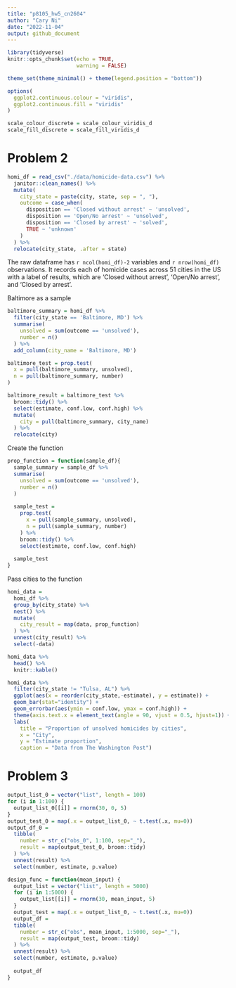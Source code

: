 ```yaml
---
title: "p8105_hw5_cn2604"
author: "Cary Ni"
date: "2022-11-04"
output: github_document
---
```


```r
library(tidyverse)
knitr::opts_chunk$set(echo = TRUE,
                      warning = FALSE)

theme_set(theme_minimal() + theme(legend.position = "bottom"))

options(
  ggplot2.continuous.colour = "viridis",
  ggplot2.continuous.fill = "viridis"
)

scale_colour_discrete = scale_colour_viridis_d
scale_fill_discrete = scale_fill_viridis_d
```
# Problem 2
```r
homi_df = read_csv("./data/homicide-data.csv") %>% 
  janitor::clean_names() %>% 
  mutate(
    city_state = paste(city, state, sep = ", "),
    outcome = case_when(
      disposition == 'Closed without arrest' ~ 'unsolved',
      disposition == 'Open/No arrest' ~ 'unsolved',
      disposition == 'Closed by arrest' ~ 'solved', 
      TRUE ~ 'unknown'
    )
  ) %>% 
  relocate(city_state, .after = state)
```

The raw dataframe has `r ncol(homi_df)-2` variables and `r nrow(homi_df)` observations. It records each of homicide cases across 51 cities in the US with a label of results, which are 'Closed without arrest', 'Open/No arrest', and 'Closed by arrest'. 

Baltimore as a sample
```r
baltimore_summary = homi_df %>% 
  filter(city_state == 'Baltimore, MD') %>% 
  summarise(
    unsolved = sum(outcome == 'unsolved'),
    number = n()
  ) %>% 
  add_column(city_name = 'Baltimore, MD')

baltimore_test = prop.test(
  x = pull(baltimore_summary, unsolved),
  n = pull(baltimore_summary, number)
) 

baltimore_result = baltimore_test %>% 
  broom::tidy() %>% 
  select(estimate, conf.low, conf.high) %>% 
  mutate(
    city = pull(baltimore_summary, city_name)
  ) %>% 
  relocate(city)
```
Create the function
```r

prop_function = function(sample_df){
  sample_summary = sample_df %>% 
  summarise(
    unsolved = sum(outcome == 'unsolved'),
    number = n()
  )
  
  sample_test = 
    prop.test(
      x = pull(sample_summary, unsolved),
      n = pull(sample_summary, number)
    ) %>% 
    broom::tidy() %>% 
    select(estimate, conf.low, conf.high)
  
  sample_test
}
```
Pass cities to the function
```r
homi_data = 
  homi_df %>% 
  group_by(city_state) %>% 
  nest() %>% 
  mutate(
    city_result = map(data, prop_function)
  ) %>% 
  unnest(city_result) %>% 
  select(-data)

homi_data %>% 
  head() %>% 
  knitr::kable()
```

```r

homi_data %>% 
  filter(city_state != "Tulsa, AL") %>% 
  ggplot(aes(x = reorder(city_state,-estimate), y = estimate)) + 
  geom_bar(stat="identity") +
  geom_errorbar(aes(ymin = conf.low, ymax = conf.high)) +
  theme(axis.text.x = element_text(angle = 90, vjust = 0.5, hjust=1)) +
  labs(
    title = "Proportion of unsolved homicides by cities",
    x = "City",
    y = "Estimate proportion",
    caption = "Data from The Washington Post")
```
# Problem 3
```r
output_list_0 = vector("list", length = 100)
for (i in 1:100) {
  output_list_0[[i]] = rnorm(30, 0, 5)
}
output_test_0 = map(.x = output_list_0, ~ t.test(.x, mu=0))
output_df_0 = 
  tibble(
    number = str_c("obs_0", 1:100, sep="_"),
    result = map(output_test_0, broom::tidy)
  ) %>% 
  unnest(result) %>% 
  select(number, estimate, p.value)

```

```r
design_func = function(mean_input) {
  output_list = vector("list", length = 5000)
  for (i in 1:5000) {
    output_list[[i]] = rnorm(30, mean_input, 5)
  }
  output_test = map(.x = output_list_0, ~ t.test(.x, mu=0))
  output_df = 
  tibble(
    number = str_c("obs", mean_input, 1:5000, sep="_"),
    result = map(output_test, broom::tidy)
  ) %>% 
  unnest(result) %>% 
  select(number, estimate, p.value)
  
  output_df
}
```




